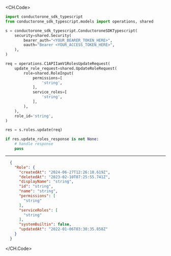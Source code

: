 
<CH.Code>
```python Update.py
import conductorone_sdk_typescript
from conductorone_sdk_typescript.models import operations, shared

s = conductorone_sdk_typescript.ConductoroneSDKTypescript(
    security=shared.Security(
        bearer_auth="<YOUR_BEARER_TOKEN_HERE>",
        oauth="Bearer <YOUR_ACCESS_TOKEN_HERE>",
    ),
)

req = operations.C1APIIamV1RolesUpdateRequest(
    update_role_request=shared.UpdateRoleRequest(
        role=shared.RoleInput(
            permissions=[
                'string',
            ],
            service_roles=[
                'string',
            ],
        ),
    ),
    role_id='string',
)

res = s.roles.update(req)

if res.update_roles_response is not None:
    # handle response
    pass
```
---

```json Example Response
  {
    "Role": {
      "createdAt": "2024-06-27T12:26:18.619Z",
      "deletedAt": "2023-02-10T07:25:55.741Z",
      "displayName": "string",
      "id": "string",
      "name": "string",
      "permissions": [
        "string"
      ],
      "serviceRoles": [
        "string"
      ],
      "systemBuiltin": false,
      "updatedAt": "2022-01-06T03:30:35.858Z"
    }
  }
```
</CH.Code>
